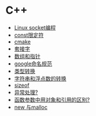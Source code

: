 = C++ =
* [[./socket|Linux socket编程]]
* [[./const|const限定符]]
* [[./cmake|cmake]]
* [[./socket|套接字]]
* [[./array_and_pointer|数组和指针]]
* [[./naming-rules|google命名规范]]
* [[./type-conversion|类型转换]]
* [[./transfer-double-string|字符串和浮点数的转换]]
* [[./sizeof|sizeof]]
* [[异常处理?]]
* [[函数参数中用对象和引用的区别?]]
* [[./new_malloc|new 与malloc]]
